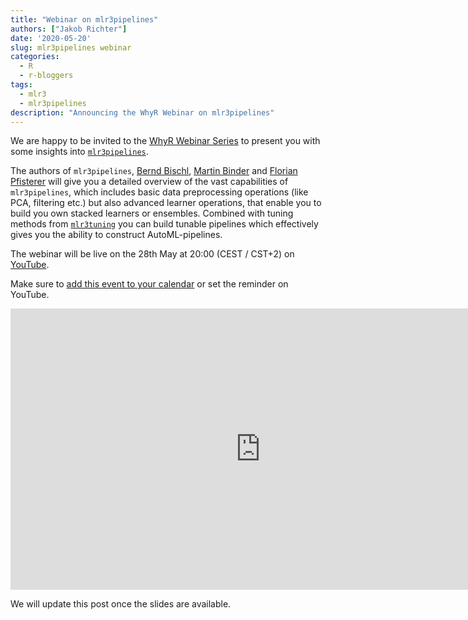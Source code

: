 ```yaml
---
title: "Webinar on mlr3pipelines"
authors: ["Jakob Richter"]
date: '2020-05-20'
slug: mlr3pipelines webinar
categories:
  - R
  - r-bloggers
tags:
  - mlr3
  - mlr3pipelines
description: "Announcing the WhyR Webinar on mlr3pipelines"
---
```


We are happy to be invited to the [WhyR Webinar Series](http://whyr.pl/foundation/webinars/) to present you with some insights into [`mlr3pipelines`](https://mlr3pipelines.mlr-org.com/).

The authors of `mlr3pipelines`, [Bernd Bischl](https://www.compstat.statistik.uni-muenchen.de/people/bischl/), [Martin Binder](https://www.compstat.statistik.uni-muenchen.de/people/binder/) and [Florian Pfisterer](https://www.compstat.statistik.uni-muenchen.de/people/pfisterer/) will give you a detailed overview of the vast capabilities of `mlr3pipelines`, which includes basic data preprocessing operations (like PCA, filtering etc.) but also advanced learner operations, that enable you to build you own stacked learners or ensembles.
Combined with tuning methods from [`mlr3tuning`](https://mlr3pipelines.mlr-org.com/) you can build tunable pipelines which effectively gives you the ability to construct AutoML-pipelines.

The webinar will be live on the 28th May at 20:00 (CEST / CST+2) on [YouTube](https://www.youtube.com/embed/4r8K3GO5wk4).

Make sure to [add this event to your calendar](http://www.google.com/calendar/event?action=TEMPLATE&dates=20200528T200000Z%2F20200528T220000Z&text=mlr3pipelines%20Webinar&location=&details=https%3A%2F%2Fwww.youtube.com%2Fwatch%3Fv%3D4r8K3GO5wk4) or set the reminder on YouTube.

<iframe width="800" height="450" src="https://www.youtube.com/embed/4r8K3GO5wk4" frameborder="0" allow="accelerometer; autoplay; encrypted-media; gyroscope; picture-in-picture" allowfullscreen></iframe>



We will update this post once the slides are available.
